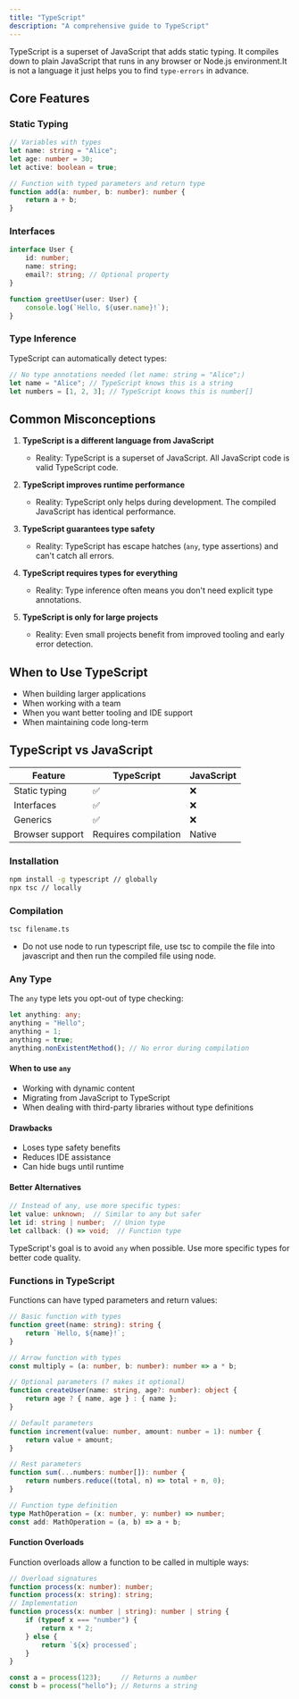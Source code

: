 ```yaml
---
title: "TypeScript"
description: "A comprehensive guide to TypeScript"
---
```



TypeScript is a superset of JavaScript that adds static typing. It compiles down to plain JavaScript that runs in any browser or Node.js environment.It is not a language it just helps you to find `type-errors` in advance.

## Core Features

### Static Typing

```typescript
// Variables with types
let name: string = "Alice";
let age: number = 30;
let active: boolean = true;

// Function with typed parameters and return type
function add(a: number, b: number): number {
    return a + b;
}
```

### Interfaces

```typescript
interface User {
    id: number;
    name: string;
    email?: string; // Optional property
}

function greetUser(user: User) {
    console.log(`Hello, ${user.name}!`);
}
```

### Type Inference

TypeScript can automatically detect types:

```typescript
// No type annotations needed (let name: string = "Alice";)
let name = "Alice"; // TypeScript knows this is a string
let numbers = [1, 2, 3]; // TypeScript knows this is number[]
```

## Common Misconceptions

1. **TypeScript is a different language from JavaScript**
   - Reality: TypeScript is a superset of JavaScript. All JavaScript code is valid TypeScript code.

2. **TypeScript improves runtime performance**
   - Reality: TypeScript only helps during development. The compiled JavaScript has identical performance.

3. **TypeScript guarantees type safety**
   - Reality: TypeScript has escape hatches (`any`, type assertions) and can't catch all errors.

4. **TypeScript requires types for everything**
   - Reality: Type inference often means you don't need explicit type annotations.

5. **TypeScript is only for large projects**
   - Reality: Even small projects benefit from improved tooling and early error detection.

## When to Use TypeScript

- When building larger applications
- When working with a team
- When you want better tooling and IDE support
- When maintaining code long-term

## TypeScript vs JavaScript

| Feature | TypeScript | JavaScript |
|---------|-----------|------------|
| Static typing | ✅ | ❌ |
| Interfaces | ✅ | ❌ |
| Generics | ✅ | ❌ |
| Browser support | Requires compilation | Native |

### Installation

```bash
npm install -g typescript // globally
npx tsc // locally
```

### Compilation

```bash
tsc filename.ts
```
- Do not use node to run typescript file, use tsc to compile the file into javascript and then run the compiled file using node.

### Any Type

The `any` type lets you opt-out of type checking:

```typescript
let anything: any;
anything = "Hello";
anything = 1;
anything = true;
anything.nonExistentMethod(); // No error during compilation
```

#### When to use `any`

- Working with dynamic content
- Migrating from JavaScript to TypeScript
- When dealing with third-party libraries without type definitions

#### Drawbacks

- Loses type safety benefits
- Reduces IDE assistance
- Can hide bugs until runtime

#### Better Alternatives

```typescript
// Instead of any, use more specific types:
let value: unknown;  // Similar to any but safer
let id: string | number;  // Union type
let callback: () => void;  // Function type
```

TypeScript's goal is to avoid `any` when possible. Use more specific types for better code quality.

### Functions in TypeScript

Functions can have typed parameters and return values:

```typescript
// Basic function with types
function greet(name: string): string {
    return `Hello, ${name}!`;
}

// Arrow function with types
const multiply = (a: number, b: number): number => a * b;

// Optional parameters (? makes it optional)
function createUser(name: string, age?: number): object {
    return age ? { name, age } : { name };
}

// Default parameters
function increment(value: number, amount: number = 1): number {
    return value + amount;
}

// Rest parameters
function sum(...numbers: number[]): number {
    return numbers.reduce((total, n) => total + n, 0);
}

// Function type definition
type MathOperation = (x: number, y: number) => number;
const add: MathOperation = (a, b) => a + b;
```

#### Function Overloads

Function overloads allow a function to be called in multiple ways:

```typescript
// Overload signatures
function process(x: number): number;
function process(x: string): string;
// Implementation
function process(x: number | string): number | string {
    if (typeof x === "number") {
        return x * 2;
    } else {
        return `${x} processed`;
    }
}

const a = process(123);     // Returns a number
const b = process("hello"); // Returns a string
```




